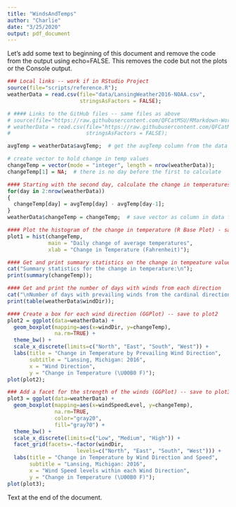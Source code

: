 ```yaml
---
title: "WindsAndTemps"
author: "Charlie"
date: "3/25/2020"
output: pdf_document
---
```


Let's add some text to beginning of this document and remove the code from the output using echo=FALSE. This removes the code but not the plots or the Console output. 

```r
### Local links -- work if in RStudio Project
source(file="scripts/reference.R");
weatherData = read.csv(file="data/LansingWeather2016-NOAA.csv",
                       stringsAsFactors = FALSE);

# #### Links to the GitHub files -- same files as above
# source(file="https://raw.githubusercontent.com/QFCatMSU/RMarkdown-Workshop-Material/master/scripts/reference.r");  
# weatherData = read.csv(file="https://raw.githubusercontent.com/QFCatMSU/RMarkdown-Workshop-Material/master/data/LansingWeather2016-NOAA.csv",
#                        stringsAsFactors = FALSE);

avgTemp = weatherData$avgTemp;  # get the avgTemp column from the data frame

# create vector to hold change in temp values
changeTemp = vector(mode = "integer", length = nrow(weatherData));
changeTemp[1] = NA;  # there is no day before the first to calculate

#### Starting with the second day, calculate the change in temperatures
for(day in 2:nrow(weatherData))
{
  changeTemp[day] = avgTemp[day] - avgTemp[day-1];
}
weatherData$changeTemp = changeTemp;  # save vector as column in data frame

#### Plot the histogram of the change in temperature (R Base Plot) - save to plot1
plot1 = hist(changeTemp,
             main = "Daily change of average temperatures",
             xlab = "Change in Temperature (Fahrenheit)");

#### Get and print summary statistics on the change in tempeature values
cat("Summary statistics for the change in temperature:\n");
print(summary(changeTemp));  

#### Get and print the number of days with winds from each direction
cat("\nNumber of days with prevailing winds from the cardinal directions:");
print(table(weatherData$windDir));

#### Create a box for each wind direction (GGPlot) -- save to plot2
plot2 = ggplot(data=weatherData) +
  geom_boxplot(mapping=aes(x=windDir, y=changeTemp), 
               na.rm=TRUE) +
  theme_bw() +
  scale_x_discrete(limits=c("North", "East", "South", "West")) +
  labs(title = "Change in Temperature by Prevailing Wind Direction",
       subtitle = "Lansing, Michigan: 2016",
       x = "Wind Direction",
       y = "Change in Temperature (\U00B0 F)");
plot(plot2);

### Add a facet for the strength of the winds (GGPlot) -- save to plot3 
plot3 = ggplot(data=weatherData) +
  geom_boxplot(mapping=aes(x=windSpeedLevel, y=changeTemp), 
               na.rm=TRUE,
               color="gray20",
               fill="gray70") +
  theme_bw() +
  scale_x_discrete(limits=c("Low", "Medium", "High")) +
  facet_grid(facets=.~factor(windDir,
                      levels=c("North", "East", "South", "West"))) +
  labs(title = "Change in Temperature by Wind Direction and Speed",
       subtitle = "Lansing, Michigan: 2016",
       x = "Wind Speed levels within each Wind Direction",
       y = "Change in Temperature (\U00B0 F)");
plot(plot3);
```

Text at the end of the document.